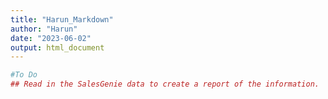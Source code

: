 ```yaml
---
title: "Harun_Markdown"
author: "Harun"
date: "2023-06-02"
output: html_document
---
```


```r
#To Do
## Read in the SalesGenie data to create a report of the information.
```

